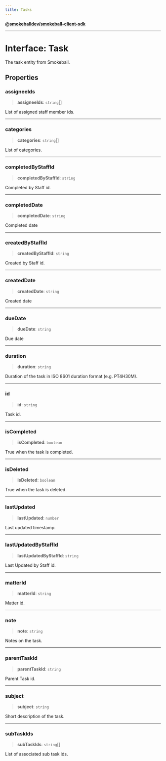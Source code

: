 ```yaml
---
title: Tasks
---
```

[**@smokeballdev/smokeball-client-sdk**](./../../../../README)

***

# Interface: Task

The task entity from Smokeball.

## Properties

### assigneeIds

> **assigneeIds**: `string`[]

List of assigned staff member ids.

***

### categories

> **categories**: `string`[]

List of categories.

***

### completedByStaffId

> **completedByStaffId**: `string`

Completed by Staff id.

***

### completedDate

> **completedDate**: `string`

Completed date

***

### createdByStaffId

> **createdByStaffId**: `string`

Created by Staff id.

***

### createdDate

> **createdDate**: `string`

Created date

***

### dueDate

> **dueDate**: `string`

Due date

***

### duration

> **duration**: `string`

Duration of the task in ISO 8601 duration format (e.g. PT4H30M).

***

### id

> **id**: `string`

Task id.

***

### isCompleted

> **isCompleted**: `boolean`

True when the task is completed.

***

### isDeleted

> **isDeleted**: `boolean`

True when the task is deleted.

***

### lastUpdated

> **lastUpdated**: `number`

Last updated timestamp.

***

### lastUpdatedByStaffId

> **lastUpdatedByStaffId**: `string`

Last Updated by Staff id.

***

### matterId

> **matterId**: `string`

Matter id.

***

### note

> **note**: `string`

Notes on the task.

***

### parentTaskId

> **parentTaskId**: `string`

Parent Task id.

***

### subject

> **subject**: `string`

Short description of the task.

***

### subTaskIds

> **subTaskIds**: `string`[]

List of associated sub task ids.
